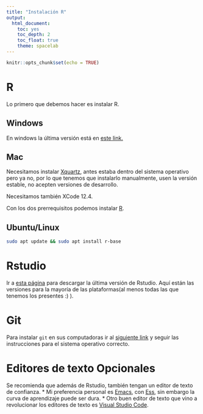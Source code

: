 ```yaml
---
title: "Instalación R"
output: 
  html_document:
    toc: yes
    toc_depth: 2
    toc_float: true
    theme: spacelab
---
```


```r
knitr::opts_chunk$set(echo = TRUE)
```

# R
Lo primero que debemos hacer es instalar R. 

## Windows 
En windows la última versión está en [este link.](https://cran.itam.mx/bin/windows/base/release.htm)

## Mac
Necesitamos instalar [Xquartz](https://www.xquartz.org/), antes estaba dentro del sistema operativo pero ya no, por lo que tenemos que instalarlo manualmente, usen la versión estable, no acepten versiones de desarrollo. 

Necesitamos también XCode 12.4.

Con los dos prerrequisitos podemos instalar [R](https://cran.r-project.org/bin/macosx/R-4.0.5.pkg).

## Ubuntu/Linux

```bash
sudo apt update && sudo apt install r-base
```

# Rstudio

Ir a [esta página](https://www.rstudio.com/products/rstudio/download/) para descargar la última versión de Rstudio. Aquí están las versiones para la mayoría de las plataformas(al menos todas las que tenemos los presentes :) ). 

# Git 

Para instalar `git` en sus computadoras ir al [siguiente link](http://git-scm.com/downloads) y seguir las instrucciones para el sistema operativo correcto. 

# Editores de texto Opcionales

Se recomienda que además de Rstudio, también tengan un editor de texto de confianza. 
  * Mi preferencia personal es [Emacs](https://www.gnu.org/software/emacs/?), con [Ess](https://ess.r-project.org/), sin embargo la curva de aprendizaje puede ser dura.
  * Otro buen editor de texto que vino a revolucionar los editores de texto es [Visual Studio Code](https://code.visualstudio.com/). 
